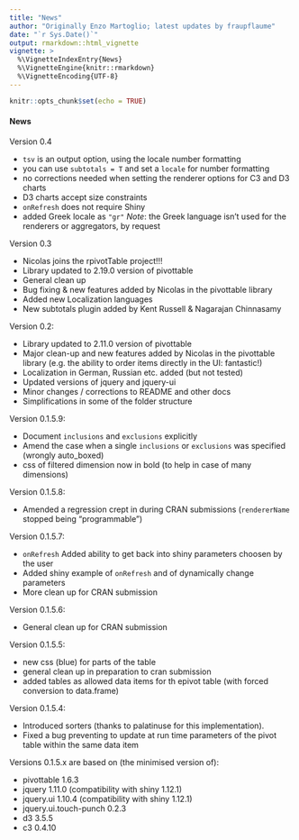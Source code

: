 ```yaml
---
title: "News"
author: "Originally Enzo Martoglio; latest updates by fraupflaume"
date: "`r Sys.Date()`"
output: rmarkdown::html_vignette
vignette: >
  %\VignetteIndexEntry{News}
  %\VignetteEngine{knitr::rmarkdown}
  %\VignetteEncoding{UTF-8}
---
```


```r
knitr::opts_chunk$set(echo = TRUE)
```

#### News

Version 0.4

* `tsv` is an output option, using the locale number formatting
* you can use `subtotals = T` and set a `locale` for number formatting
* no corrections needed when setting the renderer options for C3 and D3 charts
* D3 charts accept size constraints
* `onRefresh` does not require Shiny
* added Greek locale as `"gr"` *Note*: the Greek language isn't used for the renderers or aggregators, by request


Version 0.3

* Nicolas joins the rpivotTable project!!!
* Library updated to 2.19.0 version of pivottable
* General clean up
* Bug fixing & new features added by Nicolas in the pivottable library
* Added new Localization languages
* New subtotals plugin added by Kent Russell & Nagarajan Chinnasamy

Version 0.2:

* Library updated to 2.11.0 version of pivottable
* Major clean-up and new features added by Nicolas in the pivottable library (e.g. the ability to order items directly in the UI: fantastic!)
* Localization in German, Russian etc. added (but not tested)
* Updated versions of jquery and jquery-ui
* Minor changes / corrections to README and other docs
* Simplifications in some of the folder structure


Version 0.1.5.9: 

* Document `inclusions` and `exclusions` explicitly
* Amend the case when a single `inclusions` or `exclusions` was specified (wrongly auto_boxed)
* css of filtered dimension now in bold (to help in case of many dimensions)


Version 0.1.5.8: 

* Amended a regression crept in during CRAN submissions (`rendererName` stopped being "programmable")

Version 0.1.5.7: 

* `onRefresh` Added ability to get back into shiny parameters choosen by the user
* Added shiny example of `onRefresh` and of dynamically change parameters
* More clean up for CRAN submission 

Version 0.1.5.6: 

* General clean up for CRAN submission

Version 0.1.5.5: 

* new css (blue) for parts of the table
* general clean up in preparation to cran submission
* added tables as allowed data items for th epivot table (with forced conversion to data.frame)

Version 0.1.5.4:

* Introduced sorters (thanks to palatinuse for this implementation).
* Fixed a bug preventing to update at run time parameters of the pivot table within the same data item

Versions 0.1.5.x are based on (the minimised version of):

* pivottable 1.6.3
* jquery 1.11.0 (compatibility with shiny 1.12.1)
* jquery.ui 1.10.4 (compatibility with shiny 1.12.1)
* jquery.ui.touch-punch 0.2.3
* d3 3.5.5
* c3 0.4.10
